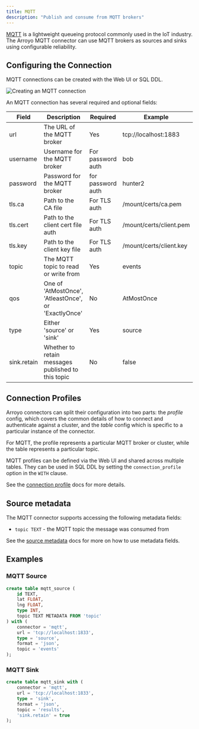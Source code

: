 ```yaml
---
title: MQTT
description: "Publish and consume from MQTT brokers"
---
```


[MQTT](https://mqtt.org/) is a lightweight queueing protocol commonly used in
the IoT industry. The Arroyo MQTT connector can use MQTT brokers as sources and
sinks using configurable reliability.

## Configuring the Connection

MQTT connections can be created with the Web UI or SQL DDL.

<img src="/images/mqtt.png" alt="Creating an MQTT connection" />

An MQTT connection has several required and optional fields:

| Field | Description                | Required      | Example |
| ----- | -------------------------- | -------------- | ------- |
| url   | The URL of the MQTT broker | Yes            | tcp://localhost:1883 |
| username | Username for the MQTT broker | For password auth | bob     |
| password | Password for the MQTT broker | for password auth | hunter2 |
| tls.ca | Path to the CA file | For TLS auth | /mount/certs/ca.pem |
| tls.cert | Path to the client cert file auth | For TLS auth | /mount/certs/client.pem |
| tls.key| Path to the client key file | For TLS auth | /mount/certs/client.key |
| topic | The MQTT topic to read or write from | Yes | events |
| qos | One of 'AtMostOnce', 'AtleastOnce', or 'ExactlyOnce' | No | AtMostOnce |
| type | Either 'source' or 'sink'             | Yes | source |
| sink.retain | Whether to retain messages published to this topic | No | false |

## Connection Profiles

Arroyo connectors can split their configuration into two parts: the _profile_
config, which covers the common details of how to connect and authenticate
against a cluster, and the _table_ config which is specific to a particular
instance of the connector.

For MQTT, the profile represents a particular MQTT broker or cluster, while the
table represents a particular topic.

MQTT profiles can be defined via the Web UI and shared across multiple tables.
They can be used in SQL DDL by setting the `connection_profile` option in the `WITH`
clause.

See the [connection profile](/connectors/overview#connection-profiles) docs for more details.

## Source metadata

The MQTT connector supports accessing the following metadata fields:

* `topic TEXT` - the MQTT topic the message was consumed from

See the [source metadata](/connectors/overview#source-metadata) docs for more on how to use metadata fields.


## Examples

### MQTT Source

```sql
create table mqtt_source (
    id TEXT,
    lat FLOAT,
    lng FLOAT,
    type INT,
    topic TEXT METADATA FROM 'topic'
) with (
    connector = 'mqtt',
    url = 'tcp://localhost:1833',
    type = 'source',
    format = 'json',
    topic = 'events'
);
```

### MQTT Sink

```sql
create table mqtt_sink with (
    connector = 'mqtt',
    url = 'tcp://localhost:1833',
    type = 'sink',
    format = 'json',
    topic = 'results',
    'sink.retain' = true
);
```
